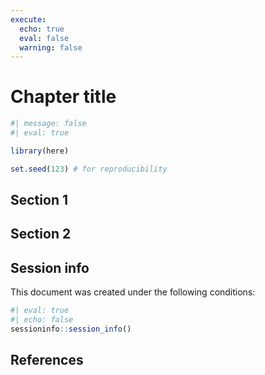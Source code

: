 ```yaml
---
execute: 
  echo: true
  eval: false
  warning: false
---
```


# Chapter title


```r
#| message: false
#| eval: true

library(here)

set.seed(123) # for reproducibility
```

## Section 1


## Section 2


## Session info {.unnumbered}

This document was created under the following conditions:

```r
#| eval: true
#| echo: false
sessioninfo::session_info()
```

## References {.unnumbered}
